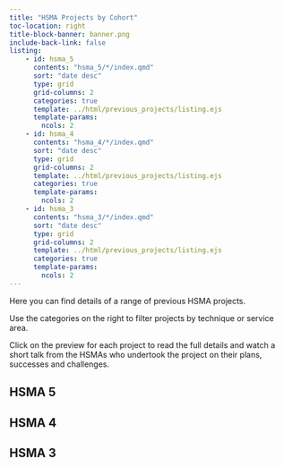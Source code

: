 ```yaml
---
title: "HSMA Projects by Cohort"
toc-location: right
title-block-banner: banner.png
include-back-link: false
listing:
    - id: hsma_5
      contents: "hsma_5/*/index.qmd"
      sort: "date desc"
      type: grid
      grid-columns: 2
      categories: true
      template: ../html/previous_projects/listing.ejs
      template-params:
        ncols: 2
    - id: hsma_4
      contents: "hsma_4/*/index.qmd"
      sort: "date desc"
      type: grid
      grid-columns: 2
      template: ../html/previous_projects/listing.ejs
      categories: true
      template-params:
        ncols: 2
    - id: hsma_3
      contents: "hsma_3/*/index.qmd"
      sort: "date desc"
      type: grid
      grid-columns: 2
      template: ../html/previous_projects/listing.ejs
      categories: true
      template-params:
        ncols: 2
---
```


Here you can find details of a range of previous HSMA projects.

Use the categories on the right to filter projects by technique or service area.

Click on the preview for each project to read the full details and watch a short talk from the HSMAs who undertook the project on their plans, successes and challenges.

## HSMA 5

:::{#hsma_5}
:::


## HSMA 4

:::{#hsma_4}
:::

## HSMA 3

:::{#hsma_3}
:::
